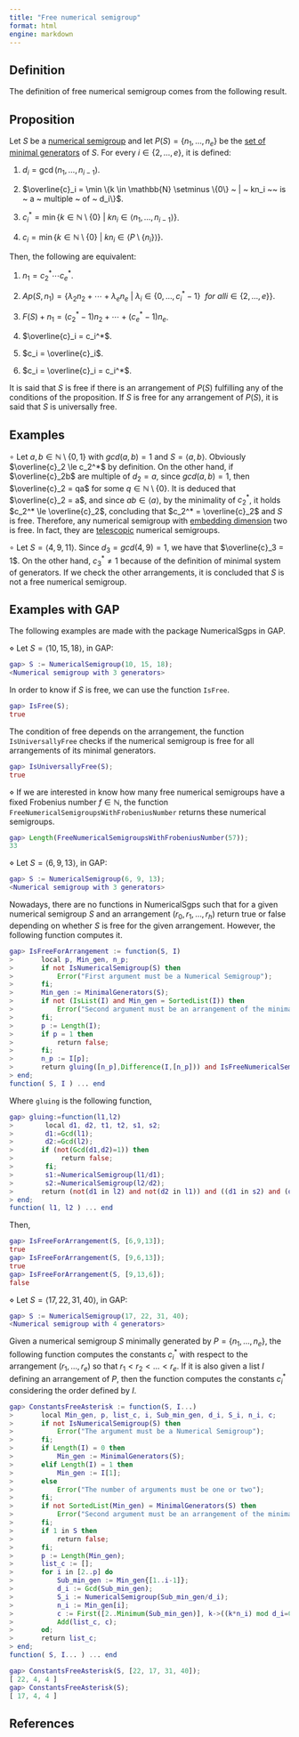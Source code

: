 ```yaml
---
title: "Free numerical semigroup"
format: html
engine: markdown
---
```


## Definition

The definition of free numerical semigroup comes from the following result.

::: {.callout-note appearance="minimal"}
## Proposition

Let $S$ be a [numerical semigroup](../Basic-concepts/Numerical-semigroup.qmd) and let $P(S) = \{n_1, \ldots, n_e\}$ be the [set of minimal generators](../Basic-concepts/Minimal-set-of-generators.qmd) of $S$. For every $i \in \{2, \ldots, e\}$, it is defined:

1)  $d_i = \gcd(n_1, \ldots, n_{i-1})$.

2)  $\overline{c}_i = \min \{k \in \mathbb{N} \setminus \{0\} ~ | ~ kn_i ~~ is ~ a ~ multiple ~ of ~ d_i\}$.

3)  $c_i^* = \min \{k \in \mathbb{N} \setminus \{0\} ~ | ~ kn_i \in \langle n_1, \ldots, n_{i-1} \rangle\}$.

4)  $c_i = \min \{k \in \mathbb{N} \setminus \{0\} ~ | ~ kn_i \in \langle P \setminus \{n_i\} \rangle\}$.

Then, the following are equivalent:

1)  $n_1 = c_2^* \cdots c_e^*$.

2)  $Ap(S, n_1) = \{\lambda_2n_2 + \cdots + \lambda_e n_e ~ | ~ \lambda_i \in \{0, \ldots, c_i^* - 1 \} ~~ for ~ all i \in \{2, \ldots, e\}\}$.

3)  $F(S) + n_1 = (c_2^* - 1)n_2 + \cdots + (c_e^* - 1)n_e$.

4)  $\overline{c}_i = c_i^*$.

5)  $c_i = \overline{c}_i$.

6)  $c_i = \overline{c}_i = c_i^*$.
:::

It is said that $S$ is free if there is an arrangement of $P(S)$ fulfilling any of the conditions of the proposition. If $S$ is free for any arrangement of $P(S)$, it is said that $S$ is universally free.

## Examples

$\circ$ Let $a,b \in \mathbb{N} \setminus \{0, 1\}$ with $gcd(a,b) = 1$ and $S = \langle a,b \rangle$. Obviously $\overline{c}_2 \le c_2^*$ by definition. On the other hand, if $\overline{c}_2b$ are multiple of $d_2 = a$, since $gcd(a,b) = 1$, then $\overline{c}_2 = qa$ for some $q \in \mathbb{N} \setminus \{0\}$. It is deduced that $\overline{c}_2 = a$, and since $ab \in \langle a \rangle$, by the minimality of $c_2^*$, it holds $c_2^* \le \overline{c}_2$, concluding that $c_2^* = \overline{c}_2$ and $S$ is free. Therefore, any numerical semigroup with [embedding dimension](../Basic-concepts/Embedding-dimension.qmd) two is free. In fact, they are [telescopic](NS-telescopic.qmd) numerical semigroups.

$\circ$ Let $S = \langle 4, 9, 11 \rangle$. Since $d_3 = gcd(4, 9) = 1$, we have that $\overline{c}_3 = 1$. On the other hand, $c_3^* \ne 1$ because of the definition of minimal system of generators. If we check the other arrangements, it is concluded that $S$ is not a free numerical semigroup.

## Examples with GAP

The following examples are made with the package NumericalSgps in GAP.

$\diamond$ Let $S = \langle 10, 15, 18 \rangle$, in GAP:

``` gap
gap> S := NumericalSemigroup(10, 15, 18);
<Numerical semigroup with 3 generators>
```

In order to know if $S$ is free, we can use the function `IsFree`.

``` gap
gap> IsFree(S);
true
```

The condition of free depends on the arrangement, the function `IsUniversallyFree` checks if the numerical semigroup is free for all arrangements of its minimal generators.

``` gap
gap> IsUniversallyFree(S);
true
```

$\diamond$ If we are interested in know how many free numerical semigroups have a fixed Frobenius number $f \in \mathbb{N}$, the function `FreeNumericalSemigroupsWithFrobeniusNumber` returns these numerical semigroups.

``` gap
gap> Length(FreeNumericalSemigroupsWithFrobeniusNumber(57));
33
```

$\diamond$ Let $S = \langle 6, 9, 13 \rangle$, in GAP:

``` gap
gap> S := NumericalSemigroup(6, 9, 13);
<Numerical semigroup with 3 generators>
```

Nowadays, there are no functions in NumericalSgps such that for a given numerical semigroup $S$ and an arrangement $(r_0, r_1, \ldots, r_h)$ return true or false depending on whether $S$ is free for the given arrangement. However, the following function computes it.

``` gap
gap> IsFreeForArrangement := function(S, I)
>       local p, Min_gen, n_p;
>       if not IsNumericalSemigroup(S) then
>           Error("First argument must be a Numerical Semigroup");
>       fi;
>       Min_gen := MinimalGenerators(S);
>       if not (IsList(I) and Min_gen = SortedList(I)) then
>           Error("Second argument must be an arrangement of the minimal system of generators of the first argument");
>       fi;
>       p := Length(I);
>       if p = 1 then 
>           return false; 
>       fi;
>       n_p := I[p];
>       return gluing([n_p],Difference(I,[n_p])) and IsFreeNumericalSemigroup(NumericalSemigroup(Difference(I,[n_p])/Gcd(Difference(I,[n_p]))));
> end;
function( S, I ) ... end
```

Where `gluing` is the following function,

``` gap
gap> gluing:=function(l1,l2)
>        local d1, d2, t1, t2, s1, s2;
>        d1:=Gcd(l1);
>        d2:=Gcd(l2);
>       if (not(Gcd(d1,d2)=1)) then
>            return false;
>        fi;
>        s1:=NumericalSemigroup(l1/d1);
>        s2:=NumericalSemigroup(l2/d2);
>       return (not(d1 in l2) and not(d2 in l1)) and ((d1 in s2) and (d2 in s1));
> end;
function( l1, l2 ) ... end
```

Then,

``` gap
gap> IsFreeForArrangement(S, [6,9,13]);
true
gap> IsFreeForArrangement(S, [9,6,13]);
true
gap> IsFreeForArrangement(S, [9,13,6]);
false
```

$\diamond$ Let $S = \langle 17, 22, 31, 40 \rangle$, in GAP:

``` gap
gap> S := NumericalSemigroup(17, 22, 31, 40);
<Numerical semigroup with 4 generators>
```

Given a numerical semigroup $S$ minimally generated by $P = \{n_1, \ldots, n_e\}$, the following function computes the constants $c_i^*$ with respect to the arrangement $(r_1, \ldots, r_e)$ so that $r_1 < r_2 < \ldots < r_e$. If it is also given a list $I$ defining an arrangement of $P$, then the function computes the constants $c_i^*$ considering the order defined by $I$.

``` gap
gap> ConstantsFreeAsterisk := function(S, I...)
>       local Min_gen, p, list_c, i, Sub_min_gen, d_i, S_i, n_i, c;
>       if not IsNumericalSemigroup(S) then
>           Error("The argument must be a Numerical Semigroup");
>       fi;
>       if Length(I) = 0 then
>           Min_gen := MinimalGenerators(S);
>       elif Length(I) = 1 then
>           Min_gen := I[1];
>       else
>           Error("The number of arguments must be one or two");
>       fi;
>       if not SortedList(Min_gen) = MinimalGenerators(S) then
>           Error("Second argument must be an arrangement of the minimal system of generators of the first argument");
>       fi;
>       if 1 in S then 
>           return false; 
>       fi;
>       p := Length(Min_gen);
>       list_c := [];
>       for i in [2..p] do
>           Sub_min_gen := Min_gen{[1..i-1]};
>           d_i := Gcd(Sub_min_gen);
>           S_i := NumericalSemigroup(Sub_min_gen/d_i);
>           n_i := Min_gen[i];
>           c := First([2..Minimum(Sub_min_gen)], k->((k*n_i) mod d_i=0) and (k*n_i/d_i in S_i));
>           Add(list_c, c);
>       od;
>       return list_c;
> end;
function( S, I... ) ... end
```

``` gap
gap> ConstantsFreeAsterisk(S, [22, 17, 31, 40]);
[ 22, 4, 4 ]
gap> ConstantsFreeAsterisk(S);
[ 17, 4, 4 ]
```

## References
